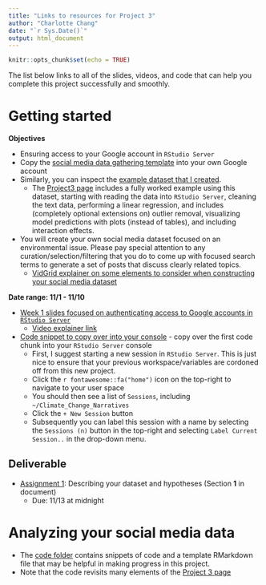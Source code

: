 ```yaml
---
title: "Links to resources for Project 3"
author: "Charlotte Chang"
date: "`r Sys.Date()`"
output: html_document
---
```


```r
knitr::opts_chunk$set(echo = TRUE)
```

The list below links to all of the slides, videos, and code that can help you complete this project successfully and smoothly.

# Getting started

**Objectives**

* Ensuring access to your Google account in `RStudio Server`
* Copy the [social media data gathering template](https://docs.google.com/spreadsheets/d/1hQy8kR81GHmMDPivpyd8XzAGU7A6oUCUArq1bltm5EQ/edit?usp=sharing) into your own Google account
* Similarly, you can inspect the [example dataset that I created](https://docs.google.com/spreadsheets/d/1K-tgni6JJ33x1mG-rxNFopnC8sBuRzVLd5loBO0e1jk/edit?usp=sharing).
    + The [Project3 page](https://ea30-fa20.github.io/ConsSocMedia/Project3.html) includes a fully worked example using this dataset, starting with reading the data into `RStudio Server`, cleaning the text data, performing a linear regression, and includes (completely optional extensions on) outlier removal, visualizing model predictions with plots (instead of tables), and including interaction effects.
* You will create your own social media dataset focused on an environmental issue. Please pay special attention to any curation/selection/filtering that you do to come up with focused search terms to generate a set of posts that discuss clearly related topics.
    + [VidGrid explainer on some elements to consider when constructing your social media dataset](https://app.vidgrid.com/content/eueB3RlvI1k4)

**Date range: 11/1 - 11/10**

* [Week 1 slides focused on authenticating access to Google accounts in `RStudio Server`](https://rpubs.com/chchang47/ea30proj3s1)
    + [Video explainer link](https://app.vidgrid.com/content/eueB3RlvI1k4)
* [Code snippet to copy over into your console](https://ea30-fa20.github.io/ConsSocMedia/Project3.html) - copy over the first code chunk into your `RStudio Server` console
    + First, I suggest starting a new session in `RStudio Server`. This is just nice to ensure that your previous workspace/variables are cordoned off from this new project.
    + Click the `r fontawesome::fa("home")` icon on the top-right to navigate to your user space
    + You should then see a list of `Sessions`, including `~/Climate_Change_Narratives`
    + Click the `+ New Session` button
    + Subsequently you can label this session with a name by selecting the `Sessions (n)` button in the top-right and selecting `Label Current Session..` in the drop-down menu.
    
## Deliverable

* [Assignment 1](https://EA30-FA20.github.io/ConsSocMedia/assignments.html): Describing your dataset and hypotheses (Section **1** in document)
    + Due: 11/13 at midnight

# Analyzing your social media data

* The [code folder](https://github.com/EA30-FA20/ConsSocMedia/tree/main/code) contains snippets of code and a template RMarkdown file that may be helpful in making progress in this project.
* Note that the code revisits many elements of the [Project 3 page](https://ea30-fa20.github.io/ConsSocMedia/Project3.html)


